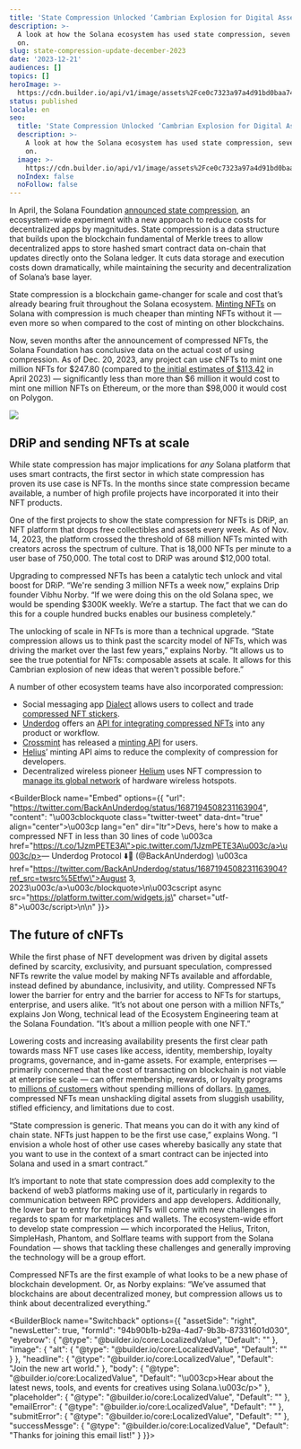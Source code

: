 ```yaml
---
title: 'State Compression Unlocked ‘Cambrian Explosion for Digital Assets’ '
description: >-
  A look at how the Solana ecosystem has used state compression, seven months
  on.
slug: state-compression-update-december-2023
date: '2023-12-21'
audiences: []
topics: []
heroImage: >-
  https://cdn.builder.io/api/v1/image/assets%2Fce0c7323a97a4d91bd0baa7490ec9139%2F35f64c26bba840c1a8fed9c2662e4e7a
status: published
locale: en
seo:
  title: 'State Compression Unlocked ‘Cambrian Explosion for Digital Assets’ '
  description: >-
    A look at how the Solana ecosystem has used state compression, seven months
    on.
  image: >-
    https://cdn.builder.io/api/v1/image/assets%2Fce0c7323a97a4d91bd0baa7490ec9139%2F35f64c26bba840c1a8fed9c2662e4e7a
  noIndex: false
  noFollow: false
---
```


In April, the Solana Foundation [announced state compression](https://cointelegraph.com/news/solana-reveals-cost-cutting-solution-for-on-chain-storage), an ecosystem-wide experiment with a new approach to reduce costs for decentralized apps by magnitudes. State compression is a data structure that builds upon the blockchain fundamental of Merkle trees to allow decentralized apps to store hashed smart contract data on-chain that updates directly onto the Solana ledger. It cuts data storage and execution costs down dramatically, while maintaining the security and decentralization of Solana’s base layer. 

State compression is a blockchain game-changer for scale and cost that’s already bearing fruit throughout the Solana ecosystem. [Minting NFTs](https://solana.com/news/how-to-use-compressed-nfts-on-solana?) on Solana with compression is much cheaper than minting NFTs without it — even more so when compared to the cost of minting on other blockchains.

Now, seven months after the announcement of compressed NFTs, the Solana Foundation has conclusive data on the actual cost of using compression. As of Dec. 20, 2023, any project can use cNFTs to mint one million NFTs for $247.80 (compared to [the initial estimates of $113.42](https://solana.com/news/state-compression-compressed-nfts-solana) in April 2023) — significantly less than more than $6 million it would cost to mint one million NFTs on Ethereum, or the more than $98,000 it would cost on Polygon.

![](/state-compression-update-december-2023/image-1.png)

## DRiP and sending NFTs at scale

While state compression has major implications for _any_ Solana platform that uses smart contracts, the first sector in which state compression has proven its use case is NFTs. In the months since state compression became available, a number of high profile projects have incorporated it into their NFT products.

One of the first projects to show the state compression for NFTs is DRiP, an NFT platform that drops free collectibles and assets every week. As of Nov. 14, 2023, the platform crossed the threshold of 68 million NFTs minted with creators across the spectrum of culture. That is 18,000 NFTs per minute to a user base of 750,000. The total cost to DRiP was around $12,000 total.

Upgrading to compressed NFTs has been a catalytic tech unlock and vital boost for DRiP. “We're sending 3 million NFTs a week now,” explains Drip founder Vibhu Norby. “If we were doing this on the old Solana spec, we would be spending $300K weekly. We’re a startup. The fact that we can do this for a couple hundred bucks enables our business completely.” 

The unlocking of scale in NFTs is more than a technical upgrade. “State compression allows us to think past the scarcity model of NFTs, which was driving the market over the last few years,” explains Norby. “It allows us to see the true potential for NFTs: composable assets at scale. It allows for this Cambrian explosion of new ideas that weren't possible before.”

A number of other ecosystem teams have also incorporated compression:

-   Social messaging app [Dialect](https://www.dialect.to/) allows users to collect and trade [compressed NFT stickers](https://solana.com/news/case-study-dialect). 
-   [Underdog](https://www.underdogprotocol.com/) offers an [API for integrating compressed NFTs](https://underdog.readme.io/reference/getting-started-1) into any product or workflow. 
-   [Crossmint](https://www.crossmint.com/) has released a [minting API](https://docs.crossmint.com/docs/mint-compressed-nfts) for users.
-   [Helius](https://docs.helius.dev/compression-and-das-api/mint-api)’ minting API aims to reduce the complexity of compression for developers.
-   Decentralized wireless pioneer [Helium](https://www.helium.com/) uses NFT compression to [manage its global network](https://finance.yahoo.com/news/helium-completes-solana-migration-minting-163104448.html) of hardware wireless hotspots.

<BuilderBlock name="Embed" options={{
  "url": "https://twitter.com/BackAnUnderdog/status/1687194508231163904",
  "content": "\u003cblockquote class=\"twitter-tweet\" data-dnt=\"true\" align=\"center\">\u003cp lang=\"en\" dir=\"ltr\">Devs, here&#39;s how to make a compressed NFT in less than 30 lines of code \u003ca href=\"https://t.co/1JzmPETE3A\">pic.twitter.com/1JzmPETE3A\u003c/a>\u003c/p>&mdash; Underdog Protocol ⬇️🐶 (@BackAnUnderdog) \u003ca href=\"https://twitter.com/BackAnUnderdog/status/1687194508231163904?ref_src=twsrc%5Etfw\">August 3, 2023\u003c/a>\u003c/blockquote>\n\u003cscript async src=\"https://platform.twitter.com/widgets.js\" charset=\"utf-8\">\u003c/script>\n\n"
}}>

</BuilderBlock>

## The future of cNFTs

While the first phase of NFT development was driven by digital assets defined by scarcity, exclusivity, and pursuant speculation, compressed NFTs rewrite the value model by making NFTs available and affordable, instead defined by abundance, inclusivity, and utility. Compressed NFTs lower the barrier for entry and the barrier for access to NFTs for startups, enterprise, and users alike. “It’s not about one person with a million NFTs,” explains Jon Wong, technical lead of the Ecosystem Engineering team at the Solana Foundation. “It’s about a million people with one NFT.” 

Lowering costs and increasing availability presents the first clear path towards mass NFT use cases like access, identity, membership, loyalty programs, governance, and in-game assets. For example, enterprises — primarily concerned that the cost of transacting on blockchain is not viable at enterprise scale — can offer membership, rewards, or loyalty programs to [millions of customers](https://solana.com/solutions/enterprise) without spending millions of dollars. [In games](https://solana.com/solutions/games-and-entertainment), compressed NFTs mean unshackling digital assets from sluggish usability, stifled efficiency, and limitations due to cost. 

“State compression is generic. That means you can do it with any kind of chain state. NFTs just happen to be the first use case,” explains Wong. “I envision a whole host of other use cases whereby basically any state that you want to use in the context of a smart contract can be injected into Solana and used in a smart contract.”

It’s important to note that state compression does add complexity to the backend of web3 platforms making use of it, particularly in regards to communication between RPC providers and app developers. Additionally, the lower bar to entry for minting NFTs will come with new challenges in regards to spam for marketplaces and wallets. The ecosystem-wide effort to develop state compression — which incorporated the Helius, Triton, SimpleHash, Phantom, and Solflare teams with support from the Solana Foundation — shows that tackling these challenges and generally improving the technology will be a group effort.

Compressed NFTs are the first example of what looks to be a new phase of blockchain development. Or, as Norby explains: “We’ve assumed that blockchains are about decentralized money, but compression allows us to think about decentralized everything.”

<BuilderBlock name="Switchback" options={{
  "assetSide": "right",
  "newsLetter": true,
  "formId": "94b90b1b-b29a-4ad7-9b3b-87331601d030",
  "eyebrow": {
    "@type": "@builder.io/core:LocalizedValue",
    "Default": ""
  },
  "image": {
    "alt": {
      "@type": "@builder.io/core:LocalizedValue",
      "Default": ""
    }
  },
  "headline": {
    "@type": "@builder.io/core:LocalizedValue",
    "Default": "Join the new art world."
  },
  "body": {
    "@type": "@builder.io/core:LocalizedValue",
    "Default": "\u003cp>Hear about the latest news, tools, and events for creatives using Solana.\u003c/p>"
  },
  "placeholder": {
    "@type": "@builder.io/core:LocalizedValue",
    "Default": ""
  },
  "emailError": {
    "@type": "@builder.io/core:LocalizedValue",
    "Default": ""
  },
  "submitError": {
    "@type": "@builder.io/core:LocalizedValue",
    "Default": ""
  },
  "successMessge": {
    "@type": "@builder.io/core:LocalizedValue",
    "Default": "Thanks for joining this email list!"
  }
}}>

</BuilderBlock>
